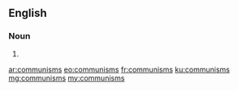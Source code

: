 ==English==

===Noun===
{{head|en}}

# {{plural of|communism}}

[[ar:communisms]]
[[eo:communisms]]
[[fr:communisms]]
[[ku:communisms]]
[[mg:communisms]]
[[my:communisms]]
